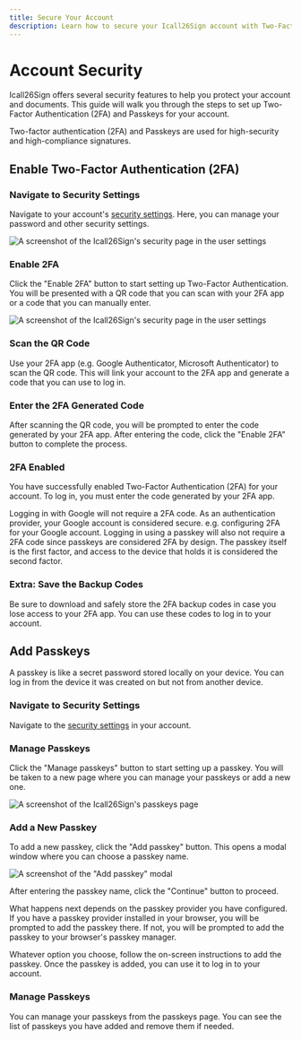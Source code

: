 ```yaml
---
title: Secure Your Account
description: Learn how to secure your Icall26Sign account with Two-Factor Authentication (2FA) and Passkeys.
---
```



# Account Security

Icall26Sign offers several security features to help you protect your account and documents. This guide will walk you through the steps to set up Two-Factor Authentication (2FA) and Passkeys for your account.

Two-factor authentication (2FA) and Passkeys are used for high-security and high-compliance signatures.

## Enable Two-Factor Authentication (2FA)

<Steps>

### Navigate to Security Settings

Navigate to your account's [security settings](https://app.documenso.com/settings/security). Here, you can manage your password and other security settings.

![A screenshot of the Icall26Sign's security page in the user settings](/get-started-images/documenso-account-security-page.webp)

### Enable 2FA

Click the "Enable 2FA" button to start setting up Two-Factor Authentication. You will be presented with a QR code that you can scan with your 2FA app or a code that you can manually enter.

![A screenshot of the Icall26Sign's security page in the user settings](/get-started-images/documenso-enable-2-factor-authentication.webp)

### Scan the QR Code

Use your 2FA app (e.g. Google Authenticator, Microsoft Authenticator) to scan the QR code. This will link your account to the 2FA app and generate a code that you can use to log in.

### Enter the 2FA Generated Code

After scanning the QR code, you will be prompted to enter the code generated by your 2FA app. After entering the code, click the "Enable 2FA" button to complete the process.

### 2FA Enabled

You have successfully enabled Two-Factor Authentication (2FA) for your account. To log in, you must enter the code generated by your 2FA app.

<Callout>
  Logging in with Google will not require a 2FA code. As an authentication provider, your Google
  account is considered secure. e.g. configuring 2FA for your Google account.
</Callout>

<Callout>
  Logging in using a passkey will also not require a 2FA code since passkeys are considered 2FA by
  design. The passkey itself is the first factor, and access to the device that holds it is
  considered the second factor.
</Callout>

### Extra: Save the Backup Codes

Be sure to download and safely store the 2FA backup codes in case you lose access to your 2FA app. You can use these codes to log in to your account.

</Steps>

## Add Passkeys

A passkey is like a secret password stored locally on your device. You can log in from the device it was created on but not from another device.

<Steps>

### Navigate to Security Settings

Navigate to the [security settings](https://app.documenso.com/settings/security) in your account.

### Manage Passkeys

Click the "Manage passkeys" button to start setting up a passkey. You will be taken to a new page where you can manage your passkeys or add a new one.

![A screenshot of the Icall26Sign's passkeys page](/get-started-images/documenso-passkeys-page.webp)

### Add a New Passkey

To add a new passkey, click the "Add passkey" button. This opens a modal window where you can choose a passkey name.

![A screenshot of the "Add passkey" modal](/get-started-images/documenso-add-passkey-box.webp)

After entering the passkey name, click the "Continue" button to proceed.

What happens next depends on the passkey provider you have configured. If you have a passkey provider installed in your browser, you will be prompted to add the passkey there. If not, you will be prompted to add the passkey to your browser's passkey manager.

Whatever option you choose, follow the on-screen instructions to add the passkey. Once the passkey is added, you can use it to log in to your account.

### Manage Passkeys

You can manage your passkeys from the passkeys page. You can see the list of passkeys you have added and remove them if needed.

</Steps>
